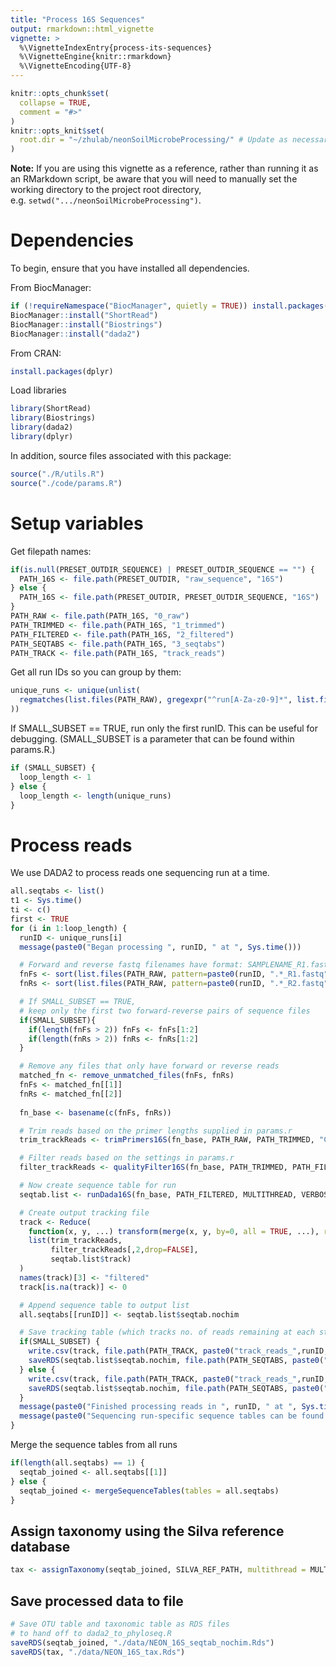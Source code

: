 ```yaml
---
title: "Process 16S Sequences"
output: rmarkdown::html_vignette
vignette: >
  %\VignetteIndexEntry{process-its-sequences}
  %\VignetteEngine{knitr::rmarkdown}
  %\VignetteEncoding{UTF-8}
---
```


```r
knitr::opts_chunk$set(
  collapse = TRUE,
  comment = "#>"
)
knitr::opts_knit$set(
  root.dir = "~/zhulab/neonSoilMicrobeProcessing/" # Update as necessary. Should refer to the absolute filepath of the project root directory (e.g. .../neonSoilMicrobeProcessing)
)
```

**Note:** If you are using this vignette as a reference, rather than running it as an RMarkdown script, be aware that you will need to manually set the working directory to the project root directory, e.g. `setwd(".../neonSoilMicrobeProcessing")`.

# Dependencies

To begin, ensure that you have installed all dependencies.

From BiocManager:

```r
if (!requireNamespace("BiocManager", quietly = TRUE)) install.packages("BiocManager")
BiocManager::install("ShortRead")
BiocManager::install("Biostrings")
BiocManager::install("dada2")
```

From CRAN:
```r
install.packages(dplyr)
```

Load libraries

```r
library(ShortRead)
library(Biostrings)
library(dada2)
library(dplyr)
```

In addition, source files associated with this package:

```r
source("./R/utils.R")
source("./code/params.R")
```

# Setup variables

Get filepath names:

```r
if(is.null(PRESET_OUTDIR_SEQUENCE) | PRESET_OUTDIR_SEQUENCE == "") {
  PATH_16S <- file.path(PRESET_OUTDIR, "raw_sequence", "16S")
} else {
  PATH_16S <- file.path(PRESET_OUTDIR, PRESET_OUTDIR_SEQUENCE, "16S")
}
PATH_RAW <- file.path(PATH_16S, "0_raw")
PATH_TRIMMED <- file.path(PATH_16S, "1_trimmed")
PATH_FILTERED <- file.path(PATH_16S, "2_filtered")
PATH_SEQTABS <- file.path(PATH_16S, "3_seqtabs")
PATH_TRACK <- file.path(PATH_16S, "track_reads")
```

Get all run IDs so you can group by them:

```r
unique_runs <- unique(unlist(
  regmatches(list.files(PATH_RAW), gregexpr("^run[A-Za-z0-9]*", list.files(PATH_RAW)))
))
```

If SMALL_SUBSET == TRUE, run only the first runID. This can be useful for debugging. (SMALL_SUBSET is a parameter that can be found within params.R.)

```r
if (SMALL_SUBSET) {
  loop_length <- 1
} else {
  loop_length <- length(unique_runs)
}
```

# Process reads

We use DADA2 to process reads one sequencing run at a time.

```r
all.seqtabs <- list()
t1 <- Sys.time()
ti <- c()
first <- TRUE
for (i in 1:loop_length) {
  runID <- unique_runs[i]
  message(paste0("Began processing ", runID, " at ", Sys.time()))

  # Forward and reverse fastq filenames have format: SAMPLENAME_R1.fastq and SAMPLENAME_R2.fastq
  fnFs <- sort(list.files(PATH_RAW, pattern=paste0(runID, ".*_R1.fastq"), full.names = TRUE))
  fnRs <- sort(list.files(PATH_RAW, pattern=paste0(runID, ".*_R2.fastq"), full.names = TRUE))

  # If SMALL_SUBSET == TRUE,
  # keep only the first two forward-reverse pairs of sequence files
  if(SMALL_SUBSET){
    if(length(fnFs > 2)) fnFs <- fnFs[1:2]
    if(length(fnRs > 2)) fnRs <- fnRs[1:2]
  }

  # Remove any files that only have forward or reverse reads
  matched_fn <- remove_unmatched_files(fnFs, fnRs)
  fnFs <- matched_fn[[1]]
  fnRs <- matched_fn[[2]]
  
  fn_base <- basename(c(fnFs, fnRs))

  # Trim reads based on the primer lengths supplied in params.r
  trim_trackReads <- trimPrimers16S(fn_base, PATH_RAW, PATH_TRIMMED, "CCTACGGGNBGCASCAG", "GACTACNVGGGTATCTAATCC")

  # Filter reads based on the settings in params.r
  filter_trackReads <- qualityFilter16S(fn_base, PATH_TRIMMED, PATH_FILTERED, MULTITHREAD, MAX_EE_FWD, MAX_EE_REV, trunc_lengths=NULL) # truncation lengths will be determined automatically using get_truncation_length()

  # Now create sequence table for run
  seqtab.list <- runDada16S(fn_base, PATH_FILTERED, MULTITHREAD, VERBOSE)

  # Create output tracking file
  track <- Reduce(
    function(x, y, ...) transform(merge(x, y, by=0, all = TRUE, ...), row.names=Row.names, Row.names=NULL),
    list(trim_trackReads, 
         filter_trackReads[,2,drop=FALSE], 
         seqtab.list$track)
  )
  names(track)[3] <- "filtered"
  track[is.na(track)] <- 0

  # Append sequence table to output list
  all.seqtabs[[runID]] <- seqtab.list$seqtab.nochim

  # Save tracking table (which tracks no. of reads remaining at each stage) and sequence table
  if(SMALL_SUBSET) {
    write.csv(track, file.path(PATH_TRACK, paste0("track_reads_",runID,"_SMALLSUBSET.csv")))
    saveRDS(seqtab.list$seqtab.nochim, file.path(PATH_SEQTABS, paste0("NEON_16S_seqtab_nochim_", runID, "_SMALLSUBSET.rds")))
  } else {
    write.csv(track, file.path(PATH_TRACK, paste0("track_reads_",runID,".csv")))
    saveRDS(seqtab.list$seqtab.nochim, file.path(PATH_SEQTABS, paste0("NEON_16S_seqtab_nochim_", runID, ".rds")))
  }
  message(paste0("Finished processing reads in ", runID, " at ", Sys.time()))
  message(paste0("Sequencing run-specific sequence tables can be found in ", PATH_SEQTABS))
}
```

Merge the sequence tables from all runs

```r
if(length(all.seqtabs) == 1) {
  seqtab_joined <- all.seqtabs[[1]]
} else {
  seqtab_joined <- mergeSequenceTables(tables = all.seqtabs)
}
```

## Assign taxonomy using the Silva reference database

```r
tax <- assignTaxonomy(seqtab_joined, SILVA_REF_PATH, multithread = MULTITHREAD, verbose = VERBOSE)
```

## Save processed data to file

```r
# Save OTU table and taxonomic table as RDS files
# to hand off to dada2_to_phyloseq.R
saveRDS(seqtab_joined, "./data/NEON_16S_seqtab_nochim.Rds")
saveRDS(tax, "./data/NEON_16S_tax.Rds")
```


